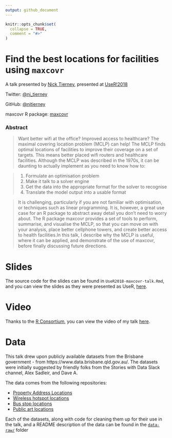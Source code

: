 ```yaml
---
output: github_document
---
```


<!-- README.md is generated from README.Rmd. Please edit that file -->

```r
knitr::opts_chunk$set(
  collapse = TRUE,
  comment = "#>"
)
```

# Find the best locations for facilities using `maxcovr`

A talk presented by [Nick Tierney](http://www.njtierney.com/), presented at [UseR!2018](https://user2018.r-project.org/)

Twitter: [\@nj_tierney](https://twitter.com/nj_tierney)

GitHub: [\@njtierney](https://github.com/njtierney)

maxcovr R package: [maxcovr](https://github.com/njtierney/maxcovr)

### Abstract

>  Want better wifi at the office? Improved access to healthcare? The maximal covering location problem (MCLP) can help! The MCLP finds optimal locations of facilities to improve their coverage on a set of targets. This means better placed wifi routers and healthcare facilities. Although the MCLP was described in the 1970s, it can be daunting to actually implement as you need to know how to:

> 1) Formulate an optimisation problem
> 2) Make it talk to a solver engine
> 3) Get the data into the appropriate format for the solver to recognise
> 4) Translate the model output into a usable format

> It is challenging, particularly if you are not familiar with optimisation, or techniques such as linear programming. It is, however, a great use case for an R package to abstract away detail you don’t need to worry about. The R package maxcovr provides a set of tools to perform, summarise, and visualise the MCLP, so that you can move on with your analysis, place better cellphone towers, and create better access to health facilities.In this talk, I describe why the MCLP is useful, where it can be applied, and demonstrate of the use of maxcovr, before finally discussing future directions.

# Slides

The source code for the slides can be found in `UseR2018-maxcovr-talk.Rmd`, and you can view the slides as they were presented as UseR, [here](https://talks.updog.co/user2018-maxcovr/user2018-maxcovr-talk.html#1).

# Video

Thanks to the [R Consortium](https://www.r-consortium.org/), you can view the
video of my talk [here](https://www.youtube.com/watch?v=sA8ItKmdwjM&t=2s).

# Data

This talk drew upon publicly available datasets from the Brisbane government - from https://www.data.brisbane.qld.gov.au/. The datasets were initially suggested by friendly folks from the Stories with Data Slack channel, Alex Sadleir, and Dave A.

The data comes from the following repositories:

- [Property Address Locations](https://www.data.brisbane.qld.gov.au/data/dataset/property-address-data)
- [Wireless hotspot locations](https://www.data.brisbane.qld.gov.au/data/dataset/wireless-hotspot-sites-libraries-and-parks)
- [Bus stop locations](https://www.data.brisbane.qld.gov.au/data/dataset/brisbane-bus-stops)
- [Public art locations](https://www.data.brisbane.qld.gov.au/data/dataset/public-art/resource/3c972b8e-9340-4b6d-8c7b-2ed988aa3343?view_id=ee54f886-717b-4cc1-b012-944d48ac597e)

Each of the datasets, along with code for cleaning them up for their use in the talk, and a README description of the data can be found in the [`data-raw/`](https://github.com/njtierney/user-2018-maxcovr-talk/tree/master/data-raw) folder

